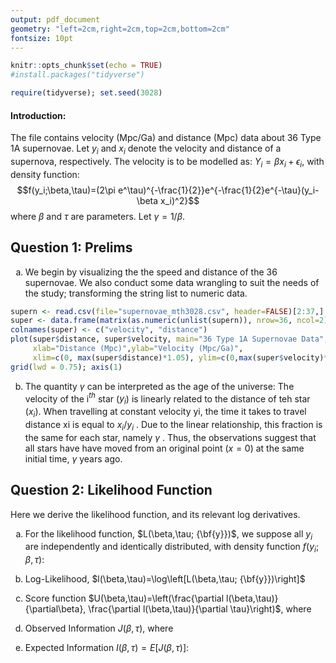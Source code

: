 ```yaml
---
output: pdf_document
geometry: "left=2cm,right=2cm,top=2cm,bottom=2cm"
fontsize: 10pt
---
```


```r
knitr::opts_chunk$set(echo = TRUE)
#install.packages("tidyverse")
```
```r
require(tidyverse); set.seed(3028)
```
#### Introduction:
The file \Verb#supernovae_mth3028.csv# contains velocity (Mpc/Ga) and distance (Mpc) data about 36 Type 1A supernovae. Let $y_i$ and $x_i$ denote the velocity and distance of a supernova, respectively. The velocity is to be modelled as: $Y_i=\beta x_i +\epsilon_i$, with density function: $$f(y_i;\beta,\tau)=(2\pi e^\tau)^{-\frac{1}{2}}e^{-\frac{1}{2}e^{-\tau}(y_i-\beta x_i)^2}$$where $\beta$ and $\tau$ are parameters. Let $\gamma=1/\beta$.

## Question 1: Prelims

a) We begin by visualizing the the speed and distance of the 36 supernovae. We also conduct some data wrangling to suit the needs of the study; transforming the string list to numeric data. 
```r
supern <- read.csv(file="supernovae_mth3028.csv", header=FALSE)[2:37,] # Only Relevant Data
super <- data.frame(matrix(as.numeric(unlist(supern)), nrow=36, ncol=2)) # Numeric data frame
colnames(super) <- c("velocity", "distance")
plot(super$distance, super$velocity, main="36 Type 1A Supernovae Data",
     xlab="Distance (Mpc)",ylab="Velocity (Mpc/Ga)", 
     xlim=c(0, max(super$distance)*1.05), ylim=c(0,max(super$velocity)*1.05), pch=3)
grid(lwd = 0.75); axis(1)
```

b) The quantity $\gamma$ can be interpreted as the age of the universe:
The velocity of the i$^{th}$ star ($y_i$) is linearly related to the distance of teh star ($x_i$). When travelling at constant velocity yi, the time it takes to travel distance xi is equal to $x_i/y_i$ . Due to the linear relationship, this fraction is the same for each star,
namely $\gamma$ . Thus, the observations suggest that all stars have have moved from an original point ($x=0$) at the same initial time, $\gamma$ years ago.

\newpage
## Question 2: Likelihood Function
Here we derive the likelihood function, and its relevant log derivatives.

a) For the likelihood function, $L(\beta,\tau; {\bf{y}})$, we suppose all $y_i$ are independently and identically distributed, with density function $f(y_i; \beta,\tau)$:
\begin{eqnarray*}L(\beta,\tau; {\bf{y}})&=&\prod_{i=1}^n (2\pi e^\tau)^{-\frac{1}{2}}e^{-\frac{1}{2}e^{-\tau}(Y_i-\beta x_i)^2} 
\end{eqnarray*}

b) Log-Likelihood, $l(\beta,\tau)=\log\left[L(\beta,\tau; {\bf{y}})\right]$
\begin{eqnarray*}l(\beta,\tau)&=&
\sum_{i=1}^n \log\left[(2\pi e^\tau)^{-\frac{1}{2}}e^{-\frac{1}{2}e^{-\tau}(Y_i-\beta x_i)^2}\right] \\
&=& -\frac{n}{2}\left[\log(2\pi)+\tau\right]-\frac{e^{-\tau}}{2}\sum_{i=1}^n \left[Y_i^2-2\beta x_i Y_i +\beta^2 x_i^2 \right]
\end{eqnarray*}

c) Score function $U(\beta,\tau)=\left(\frac{\partial l(\beta,\tau)}{\partial\beta}, \frac{\partial  l(\beta,\tau)}{\partial \tau}\right)$, where
\begin{eqnarray*}\frac{\partial}{\partial\beta}l(\beta,\tau)&=&
-\frac{ e^{-\tau}}{2}\sum_{i=1}^n \left[2\beta x_i^2 -2x_i Y_i\right]\\
\frac{\partial}{\partial\tau}l(\beta,\tau)&=& -\frac{n}{2}+\frac{e^{-\tau}}{2}\sum_{i=1}^n \left[Y_i^2-2\beta x_i Y_i +\beta^2 x_i^2 \right]
\end{eqnarray*}

d) Observed Information $J(\beta, \tau)$, where
\begin{eqnarray*}
J(\beta, \tau) &=&
\begin{bmatrix}
-\frac{\partial^2 l}{\partial\beta^2} \ -\frac{\partial^2 l}{\partial\beta\partial\tau} \\
-\frac{\partial^2 l}{\partial\beta\partial\tau} \ -\frac{\partial^2 l}{\partial\tau^2}
\end{bmatrix} \\
\frac{\partial^2 l}{\partial\beta^2}&=& -e^{-\tau}\sum_{i=1}^n x_i^2 \\
\frac{\partial^2 l}{\partial\beta\partial\tau} &=& \frac{ e^{-\tau}}{2}\sum_{i=1}^n \left[2\beta x_i^2 -2x_i Y_i\right]\\
\frac{\partial^2 l}{\partial\tau^2} &=& -\frac{e^{-\tau}}{2}\sum_{i=1}^n \left[Y_i^2-2\beta x_i Y_i +\beta^2 Y_i^2 \right]
\end{eqnarray*}

e) Expected Information $I(\beta, \tau)=E\left[J\left(\beta,\tau\right)\right]$:
\begin{eqnarray*}I(\beta, \tau) &=&\begin{bmatrix}
-E\left[\frac{\partial^2 l}{\partial\beta^2}\right] \ -E\left[\frac{\partial^2 l}{\partial\beta\partial\tau}\right] \\
-E\left[\frac{\partial^2 l}{\partial\beta\partial\tau}\right] \ -E\left[\frac{\partial^2 l}{\partial\tau^2}\right]
\end{bmatrix} \\
&=& 
\end{eqnarray*}














